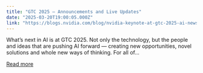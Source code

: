 ```yaml
---
title: "GTC 2025 – Announcements and Live Updates"
date: "2025-03-20T19:00:05.000Z"
link: "https://blogs.nvidia.com/blog/nvidia-keynote-at-gtc-2025-ai-news-live-updates/"
---
```


What’s next in AI is at GTC 2025. Not only the technology, but the people and ideas that are pushing AI forward — creating new opportunities, novel solutions and whole new ways of thinking. For all of...

[Read more](https://blogs.nvidia.com/blog/nvidia-keynote-at-gtc-2025-ai-news-live-updates/)
